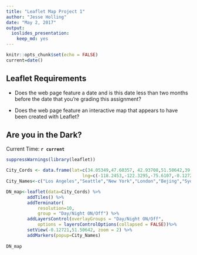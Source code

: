 ---
title: "Leaflet Map Project 1"
author: "Jesse Holling"
date: "May 2, 2017"
output: 
  ioslides_presentation: 
    keep_md: yes
---

```{r setup, include=FALSE}
knitr::opts_chunk$set(echo = FALSE)
current=date()
```
## Leaflet Requirements

* Does the web page feature a date and is this date less than two months before the date that you're grading this assignment?


* Does the web page feature an interactive map that appears to have been created with Leaflet?

## Are you in the Dark?
Current Time: **`r current`** 

```{r, echo = FALSE}
suppressWarnings(library(leaflet))

City_Cords <- data.frame(lat=c(34.05349,47.60357, 42.93708,51.50642,39.90657,-33.8696,35.685),
                             lng=c(-118.2453,-122.3295,-75.6107,-0.12721,116.3876,151.207,139.7513889 ))
City_Names<-c("Los Angeles","Seattle","New York","London","Bejing","Sydney","Tokyo")

DN_map<-leaflet(data=City_Cords) %>% 
        addTiles() %>%
        addTerminator(
            resolution=10,
            group = "Day/Night ON/Off") %>%
        addLayersControl(overlayGroups = "Day/Night ON/Off",
            options = layersControlOptions(collapsed = FALSE))%>%
        setView(-0.12721,51.50642, zoom = 2) %>%
        addMarkers(popup=City_Names)
        
DN_map            
                                
```

